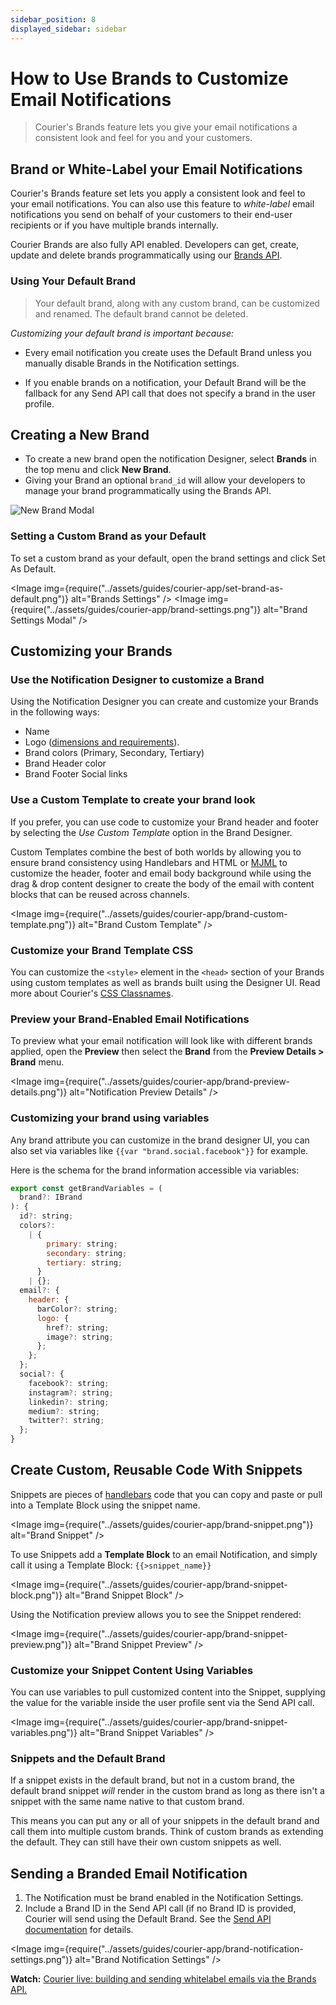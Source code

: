 ```yaml
---
sidebar_position: 8
displayed_sidebar: sidebar
---
```



# How to Use Brands to Customize Email Notifications

> Courier's Brands feature lets you give your email notifications a consistent look and feel for you and your customers.

## Brand or White-Label your Email Notifications

Courier's Brands feature set lets you apply a consistent look and feel to your email notifications. You can also use this feature to _white-label_ email notifications you send on behalf of your customers to their end-user recipients or if you have multiple brands internally.

Courier Brands are also fully API enabled. Developers can get, create, update and delete brands programmatically using our [Brands API](../reference/brands/intro.mdx).

<YoutubeEmbed videoId="AR5joIs9Zeo" />

### Using Your Default Brand

> Your default brand, along with any custom brand, can be customized and renamed. The default brand cannot be deleted.

_Customizing your default brand is important because:_

- Every email notification you create uses the Default Brand unless you manually disable Brands in the Notification settings.

- If you enable brands on a notification, your Default Brand will be the fallback for any Send API call that does not specify a brand in the user profile.

## Creating a New Brand

- To create a new brand open the notification Designer, select **Brands** in the top menu and click **New Brand**.
- Giving your Brand an optional `brand_id` will allow your developers to manage your brand programmatically using the Brands API.

<GifWrapper width={845} height={475} caption="New Brand Modal">

![New Brand Modal](../assets/guides/courier-app/create-brand.gif)

</GifWrapper>

### Setting a Custom Brand as your Default

To set a custom brand as your default, open the brand settings and click Set As Default.

<Image
  img={require("../assets/guides/courier-app/set-brand-as-default.png")}
  alt="Brands Settings"
/>
<Image
  img={require("../assets/guides/courier-app/brand-settings.png")}
  alt="Brand Settings Modal"
/>

## Customizing your Brands

### Use the Notification Designer to customize a Brand

Using the Notification Designer you can create and customize your Brands in the following ways:

- Name
- Logo ([dimensions and requirements](../platform/content/brands/how-to-use-brands-to-customize.mdx)).
- Brand colors (Primary, Secondary, Tertiary)
- Brand Header color
- Brand Footer Social links

### Use a Custom Template to create your brand look

If you prefer, you can use code to customize your Brand header and footer by selecting the _Use Custom Template_ option in the Brand Designer.

Custom Templates combine the best of both worlds by allowing you to ensure brand consistency using Handlebars and HTML or [MJML](https://mjml.io/) to customize the header, footer and email body background while using the drag & drop content designer to create the body of the email with content blocks that can be reused across channels.

<Image
  img={require("../assets/guides/courier-app/brand-custom-template.png")}
  alt="Brand Custom Template"
/>

### Customize your Brand Template CSS

You can customize the `<style>` element in the `<head>` section of your Brands using custom templates as well as brands built using the Designer UI. Read more about Courier's [CSS Classnames](../platform/content/brands/css-classnames.mdx).

### Preview your Brand-Enabled Email Notifications

To preview what your email notification will look like with different brands applied, open the **Preview** then select the **Brand** from the **Preview Details > Brand** menu.

<Image
  img={require("../assets/guides/courier-app/brand-preview-details.png")}
  alt="Notification Preview Details"
/>

### Customizing your brand using variables

Any brand attribute you can customize in the brand designer UI, you can also set via variables like `{{var "brand.social.facebook"}}` for example.

Here is the schema for the brand information accessible via variables:

```js
export const getBrandVariables = (
  brand?: IBrand
): {
  id?: string;
  colors?:
    | {
        primary: string;
        secondary: string;
        tertiary: string;
      }
    | {};
  email?: {
    header: {
      barColor?: string;
      logo: {
        href?: string;
        image?: string;
      };
    };
  };
  social?: {
    facebook?: string;
    instagram?: string;
    linkedin?: string;
    medium?: string;
    twitter?: string;
  };
}
```

## Create Custom, Reusable Code With Snippets

Snippets are pieces of [handlebars](https://handlebarsjs.com/) code that you can copy and paste or pull into a Template Block using the snippet name.

<Image img={require("../assets/guides/courier-app/brand-snippet.png")} alt="Brand Snippet" />

To use Snippets add a **Template Block** to an email Notification, and simply call it using a Template Block: `{{>snippet_name}}`

<Image
  img={require("../assets/guides/courier-app/brand-snippet-block.png")}
  alt="Brand Snippet Block"
/>

Using the Notification preview allows you to see the Snippet rendered:

<Image
  img={require("../assets/guides/courier-app/brand-snippet-preview.png")}
  alt="Brand Snippet Preview"
/>

### Customize your Snippet Content Using Variables

You can use variables to pull customized content into the Snippet, supplying the value for the variable inside the user profile sent via the Send API call.

<Image
  img={require("../assets/guides/courier-app/brand-snippet-variables.png")}
  alt="Brand Snippet Variables"
/>

### Snippets and the Default Brand

If a snippet exists in the default brand, but not in a custom brand, the default brand snippet _will_ render in the custom brand as long as there isn't a snippet with the same name native to that custom brand.

This means you can put any or all of your snippets in the default brand and call them into multiple custom brands. Think of custom brands as extending the default. They can still have their own custom snippets as well.

## Sending a Branded Email Notification

1. The Notification must be brand enabled in the Notification Settings.
2. Include a Brand ID in the Send API call (if no Brand ID is provided, Courier will send using the Default Brand. See the [Send API documentation](../reference/send/intro.mdx) for details.

<Image
  img={require("../assets/guides/courier-app/brand-notification-settings.png")}
  alt="Brand Notification Settings"
/>

**Watch:** [Courier live: building and sending whitelabel emails via the Brands API.](https://help.courier.com/en/articles/4313169-courier-live-branding-and-white-labeling-email-notifications)
